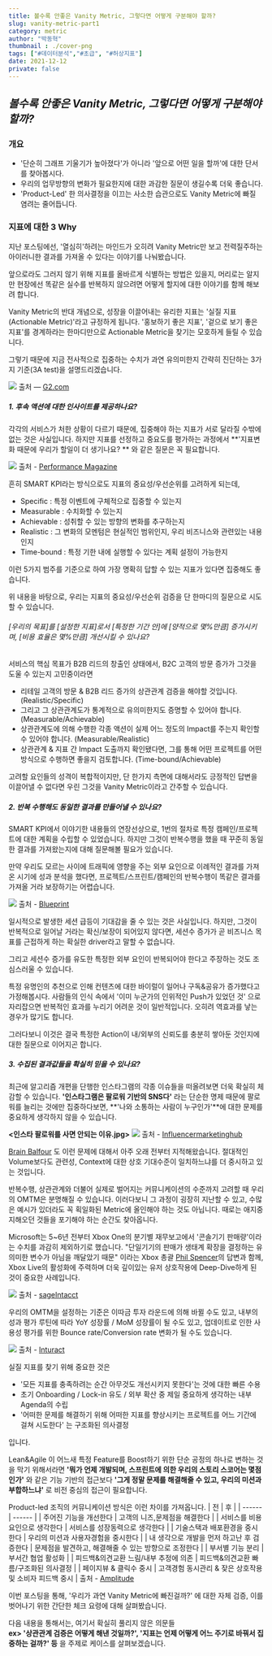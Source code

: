 ---
title: 볼수록 안좋은 Vanity Metric, 그렇다면 어떻게 구분해야 할까?
slug: vanity-metric-part1
category: metric
author: "박동혁"
thumbnail : ./cover-png
tags: ["#데이터분석","#초급", "#허상지표"]
date: 2021-12-12
private: false
---

## _볼수록 안좋은 Vanity Metric, 그렇다면 어떻게 구분해야 할까?_


### 개요

- '단순히 그래프 기울기가 높아졌다'가 아니라 '앞으로 어떤 일을 할까'에 대한 단서를 찾아봅시다.
- 우리의 업무방향의 변화가 필요한지에 대한 과감한 질문이 생길수록 더욱 좋습니다.
- 'Product-Led' 한 의사결정을 이끄는 사소한 습관으로도 Vanity Metric에 빠질 염려는 줄어듭니다.

### 지표에 대한 3 Why

지난 포스팅에선, '열심히'하려는 마인드가 오히려 Vanity Metric만 보고 전력질주하는 아이러니한 결과를 가져올 수 있다는 이야기를 나눠봤습니다.

앞으로라도 그러지 않기 위해 지표를 올바르게 식별하는 방법은 있을지, 머리로는 알지만 현장에선 똑같은 실수를 반복하지 않으려면 어떻게 할지에 대한 이야기를 함께 해보려 합니다.

Vanity Metric의 반대 개념으로, 성장을 이끌어내는 유리한 지표는 '실질 지표(Actionable Metric)'라고 규정하게 됩니다.
'홍보하기 좋은 지표', '겉으로 보기 좋은 지표'를 경계하라는 한마디만으로 Actionable Metric을 찾기는 모호하게 들릴 수 있습니다.

그렇기 때문에 지금 전사적으로 집중하는 수치가 과연 유의미한지 간략히 진단하는 3가지 기준(3A test)을 설명드리겠습니다.

![](https://learn.g2.com/hs-fs/hubfs/vanity%20metrics-1.png?width=1500&name=vanity%20metrics-1.png)
출처 — [G2.com](http://www.cctvnews.co.kr/news/articleView.html?idxno=213457)

##### 1. 후속 액션에 대한 인사이트를 제공하나요?
각각의 서비스가 처한 상황이 다르기 때문에, 집중해야 하는 지표가 서로 달라질 수밖에 없는 것은 사실입니다.
하지만 지표를 선정하고 중요도를 평가하는 과정에서 **'지표변화 때문에 우리가 할일이 더 생기나요? ** 와 같은 질문은 꼭 필요합니다.

![](http://www.performancemagazine.org/wp-content/uploads/Be-smart-about-SMART-goals-SMART-objectives-SMART-KPIs-and-smartKPIs-10.png)
출처 - [Performance Magazine](https://www.performancemagazine.org/be-smart-about-smart-goals-smart-objectives-smart-kpis-and-smartkpis/)

흔히 SMART KPI라는 방식으로도 지표의 중요성/우선순위를 고려하게 되는데, 
- Specific : 특정 이벤트에 구체적으로 집중할 수 있는지  
- Measurable : 수치화할 수 있는지 
- Achievable : 성취할 수 있는 방향의 변화를 추구하는지  
- Realistic : 그 변화의 모멘텀은 현실적인 범위인지, 우리 비즈니스와 관련있는 내용인지
- Time-bound : 특정 기한 내에 실행할 수 있다는 계획 설정이 가능한지

이런 5가지 범주를 기준으로 하여 가장 명확히 답할 수 있는 지표가 있다면 집중해도 좋습니다.

위 내용을 바탕으로, 우리는 지표의 중요성/우선순위 검증을 단 한마디의 질문으로 시도할 수 있습니다.

###### [우리의 목표]를 [설정한 지표]로서 [특정한 기간 안]에 [양적으로 몇%만큼] 증가시키며, [비용 효율은 몇%만큼] 개선시킬 수 있나요?

서비스의 핵심 목표가 B2B 리드의 창출인 상태에서, B2C 고객의 방문 증가가 그것을 도울 수 있는지 고민중이라면
- 리테일 고객의 방문 & B2B 리드 증가의 상관관계 검증을 해야할 것입니다. (Realistic/Specific)
- 그리고 그 상관관계도가 통계적으로 유의미한지도 증명할 수 있어야 합니다. (Measurable/Achievable)
- 상관관계도에 의해 수행한 각종 액션이 실제 어느 정도의 Impact를 주는지 확인할 수 있어야 합니다. (Measurable/Realistic)
- 상관관계 & 지표 간 Impact 도출까지 확인됐다면, 그를 통해 어떤 프로젝트를 어떤 방식으로 수행하면 좋을지 검토합니다. (Time-bound/Achievable)

고려할 요인들의 성격이 복합적이지만, 단 한가지 측면에 대해서라도 긍정적인 답변을 이끌어낼 수 없다면 우린 그것을 Vanity Metric이라고 간주할 수 있습니다.

##### 2. 반복 수행해도 동일한 결과를 만들어낼 수 있나요?

SMART KPI에서 이야기한 내용들의 연장선상으로, 1번의 절차로 특정 캠페인/프로젝트에 대한 계획을 수립할 수 있었습니다.
하지만 그것이 반복수행을 했을 때 꾸준히 동일한 결과를 가져왔는지에 대해 질문해볼 필요가 있습니다.

만약 우리도 모르는 사이에 트래픽에 영향을 주는 외부 요인으로 이례적인 결과를 가져온 시기에 성과 분석을 했다면,
프로젝트/스프린트/캠페인의 반복수행이 똑같은 결과를 가져올 거라 보장하기는 어렵습니다.

![](https://m.foolcdn.com/media/the-blueprint/images/vanity-metrics-01-site-traffic.width-800.png)
출처 - [Blueprint](https://www.fool.com/the-blueprint/vanity-metrics/)

일시적으로 발생한 세션 급등이 기대감을 줄 수 있는 것은 사실입니다.
하지만, 그것이 반복적으로 일어날 거라는 확신/보장이 되어있지 않다면, 
세션수 증가가 곧 비즈니스 목표를 근접하게 하는 확실한 driver라고 말할 수 없습니다.

그리고 세션수 증가를 유도한 특정한 외부 요인이 반복되어야 한다고 주장하는 것도 조심스러울 수 있습니다.

특정 유명인의 추천으로 인해 컨텐츠에 대한 바이럴이 일어나 구독&공유가 증가했다고 가정해봅시다.
사람들의 인식 속에서 '이미 누군가의 인위적인 Push가 있었던 것' 으로 자리잡으면 반복적인 효과를 누리기 어려운 것이 일반적입니다. 오히려 역효과를 낳는 경우가 많기도 합니다.

그러다보니 이것은 결국 특정한 Action이 내/외부의 신뢰도를 충분히 쌓아둔 것인지에 대한 질문으로 이어지곤 합니다.

##### 3. 수집된 결과값들을 확실히 믿을 수 있나요?

최근에 알고리즘 개편을 단행한 인스타그램의 각종 이슈들을 떠올려보면 더욱 확실히 체감할 수 있습니다.
**'인스타그램은 팔로워 기반의 SNS다'** 라는 단순한 명제 때문에 팔로워를 늘리는 것에만 집중하다보면,
**'나와 소통하는 사람이 누구인가'**에 대한 문제를 중요하게 생각하지 않을 수 있습니다.


**<인스타 팔로워를 사면 안되는 이유.jpg>**
![](https://influencermarketinghub.com/wp-content/uploads/2018/08/fake-comments.png)
출처 - [Influencermarketinghub](https://influencermarketinghub.com/why-buying-instagram-followers-is-a-really-bad-idea/)

[Brain Balfour](https://brianbalfour.com/essays/growth-principle-two-seek-authentic-growth) 도 이런 문제에 대해서 아주 오래 전부터 지적해왔습니다. 절대적인 Volume보다도 관련성, Context에 대한 상호 기대수준이 일치하느냐를 더 중시하고 있는 것입니다.


반복수행, 상관관계와 더불어 실제로 벌어지는 커뮤니케이션의 수준까지 고려할 때 우리의 OMTM은 분명해질 수 있습니다.
이러다보니 그 과정이 굉장히 지난할 수 있고, 수많은 예시가 있더라도 꼭 획일화된 Metric에 올인해야 하는 것도 아닙니다.
때로는 애지중지해오던 것들을 포기해야 하는 순간도 찾아옵니다.

Microsoft는 5~6년 전부터 Xbox One의 분기별 재무보고에서 '콘솔기기 판매량'이라는 수치를 과감히 제외하기로 했습니다.
"단일기기의 판매가 생태계 확장을 결정하는 유의미한 변수가 아님을 깨달았기 때문" 이라는 Xbox 총괄 [Phil Spencer](https://www.gamespot.com/articles/how-microsoft-will-report-xbox-numbers-going-forwa/1100-6431667/)의 답변과 함께, Xbox Live의 활성화에 주력하며 더욱 깊이있는 유저 상호작용에 Deep-Dive하게 된 것이 중요한 사례입니다.

![](https://blog.sageintacct.com/hs-fs/hubfs/1_1%20SaaS%20Investors.jpg?width=2700&name=1_1%20SaaS%20Investors.jpg)
출처 - [sageIntacct](https://blog.sageintacct.com/blog/top-5-saas-metrics-investors-want-to-see-by-venture-stage)

우리의 OMTM을 설정하는 기준은 이따금 투자 라운드에 의해 바뀔 수도 있고, 내부의 성과 평가 루틴에 따라 YoY 성장률 / MoM 성장률이 될 수도 있고, 업데이트로 인한 사용성 평가를 위한 Bounce rate/Conversion rate 변화가 될 수도 있습니다.

![](https://www.inturact.com/hs-fs/hubfs/Screen%20Shot%202020-01-29%20at%2011.08.30%20AM.png?width=1545&name=Screen%20Shot%202020-01-29%20at%2011.08.30%20AM.png)
출처 - [Inturact](https://www.inturact.com/blog/saas-actionable-metrics-a-guide-to-tracking-aarrr)

실질 지표를 찾기 위해 중요한 것은 

- '모든 지표를 충족하려는 순간 아무것도 개선시키지 못한다'는 것에 대한 빠른 수용
- 초기 Onboarding / Lock-in 유도 / 외부 확산 중 제일 중요하게 생각하는 내부 Agenda의 수립 
- '어떠한 문제를 해결하기 위해 어떠한 지표를 향상시키는 프로젝트를 어느 기간에 걸쳐 시도한다' 는 구조화된 의사결정

입니다.

Lean&Agile 이 어느새 특정 Feature를 Boost하기 위한 단순 공정의 하나로 변하는 것을 막기 위해서라면 
**'뭐가 언제 개발되며, 스프린트에 의한 우리의 스토리 스코어는 몇점인가'** 와 같은 기능 기반의 접근보다 
**'그게 정말 문제를 해결해줄 수 있고, 우리의 미션과 부합하느냐'** 로 비전 중심의 접근이 필요합니다.

Product-led 조직의 커뮤니케이션 방식은 이런 차이를 가져옵니다.
| 전 | 후 |
| ------ | ------ |
| 주어진 기능을 개선한다 | 고객의 니즈,문제점을 해결한다 |
| 서비스를 비용요인으로 생각한다 | 서비스를 성장동력으로 생각한다 |
| 기술스택과 배포환경을 중시한다 | 우리의 미션과 사용자경험을 중시한다 |
| 내 생각으로 개발을 먼저 하고난 후 검증한다 | 문제점을 발견하고, 해결해줄 수 있는 방향으로 조정한다 |
| 부서별 기능 분리 | 부서간 협업 활성화 |
| 피드백&의견교환 느림/내부 추정에 의존 | 피드백&의견교환 빠름/구조화된 의사결정  |
| 페이지뷰 & 클릭수 중시 | 고객경험 동시관리 & 잦은 상호작용 및 소비자 피드백 중시  |
출처 - [Amplitude](https://amplitude.com/north-star/about-the-north-star-framework)

이번 포스팅을 통해, '우리가 과연 Vanity Metric에 빠진걸까?' 에 대한 자체 검증, 이를 벗어나기 위한 간단한 체크 요령에 대해 살펴봤습니다.

다음 내용을 통해서는, 여기서 확실히 풀리지 않은 의문들  
**ex> '상관관계 검증은 어떻게 해낸 것일까?', '지표는 언제 어떻게 어느 주기로 바꿔서 집중하는 걸까?' 등**
을 주제로 케이스를 살펴보겠습니다.